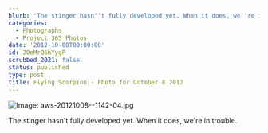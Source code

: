 ```yaml
---
blurb: 'The stinger hasn''t fully developed yet. When it does, we''re in trouble.'
categories:
  - Photographs
  - Project 365 Photos
date: '2012-10-08T00:00:00'
id: 20eMrQ6hYygP
scrubbed_2021: false
status: published
type: post
title: Flying Scorpion - Photo for October 8 2012
---
```


![Image: aws-20121008--1142-04.jpg](/aws-20121008--1142-04.jpg)

The stinger hasn't fully developed yet. When it does, we're in trouble.
